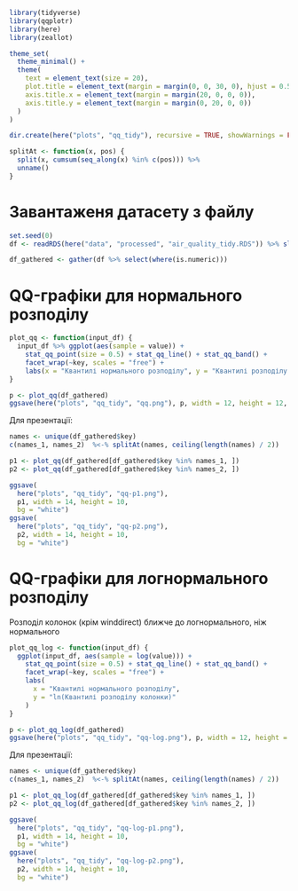 ```r
library(tidyverse)
library(qqplotr)
library(here)
library(zeallot)

theme_set(
  theme_minimal() +
  theme(
    text = element_text(size = 20),
    plot.title = element_text(margin = margin(0, 0, 30, 0), hjust = 0.5),
    axis.title.x = element_text(margin = margin(20, 0, 0, 0)),
    axis.title.y = element_text(margin = margin(0, 20, 0, 0))
  )
)

dir.create(here("plots", "qq_tidy"), recursive = TRUE, showWarnings = FALSE)

splitAt <- function(x, pos) {
  split(x, cumsum(seq_along(x) %in% c(pos))) %>%
  unname()
}
```

# Завантаженя датасету з файлу

```r
set.seed(0)
df <- readRDS(here("data", "processed", "air_quality_tidy.RDS")) %>% slice_sample(n=10000)
```

```r
df_gathered <- gather(df %>% select(where(is.numeric)))
```

# QQ-графіки для нормального розподілу

```r
plot_qq <- function(input_df) {
  input_df %>% ggplot(aes(sample = value)) +
    stat_qq_point(size = 0.5) + stat_qq_line() + stat_qq_band() +
    facet_wrap(~key, scales = "free") +
    labs(x = "Квантилі нормального розподілу", y = "Квантилі розподілу колонки")
}

p <- plot_qq(df_gathered)
ggsave(here("plots", "qq_tidy", "qq.png"), p, width = 12, height = 12, bg = "white")
```

Для презентації:

```r
names <- unique(df_gathered$key)
c(names_1, names_2)  %<-% splitAt(names, ceiling(length(names) / 2))

p1 <- plot_qq(df_gathered[df_gathered$key %in% names_1, ])
p2 <- plot_qq(df_gathered[df_gathered$key %in% names_2, ])

ggsave(
  here("plots", "qq_tidy", "qq-p1.png"), 
  p1, width = 14, height = 10, 
  bg = "white")
ggsave(
  here("plots", "qq_tidy", "qq-p2.png"), 
  p2, width = 14, height = 10, 
  bg = "white")
```

# QQ-графіки для логнормального розподілу

Розподіл колонок (крім winddirect) ближче до логнормального, ніж нормального

```r
plot_qq_log <- function(input_df) {
  ggplot(input_df, aes(sample = log(value))) +
    stat_qq_point(size = 0.5) + stat_qq_line() + stat_qq_band() +
    facet_wrap(~key, scales = "free") +
    labs(
      x = "Квантилі нормального розподілу",
      y = "ln(Квантилі розподілу колонки)"
    )
} 

p <- plot_qq_log(df_gathered)
ggsave(here("plots", "qq_tidy", "qq-log.png"), p, width = 12, height = 12, bg = "white")
```

Для презентації:

```r
names <- unique(df_gathered$key)
c(names_1, names_2)  %<-% splitAt(names, ceiling(length(names) / 2))

p1 <- plot_qq_log(df_gathered[df_gathered$key %in% names_1, ])
p2 <- plot_qq_log(df_gathered[df_gathered$key %in% names_2, ])

ggsave(
  here("plots", "qq_tidy", "qq-log-p1.png"), 
  p1, width = 14, height = 10, 
  bg = "white")
ggsave(
  here("plots", "qq_tidy", "qq-log-p2.png"), 
  p2, width = 14, height = 10, 
  bg = "white")
```